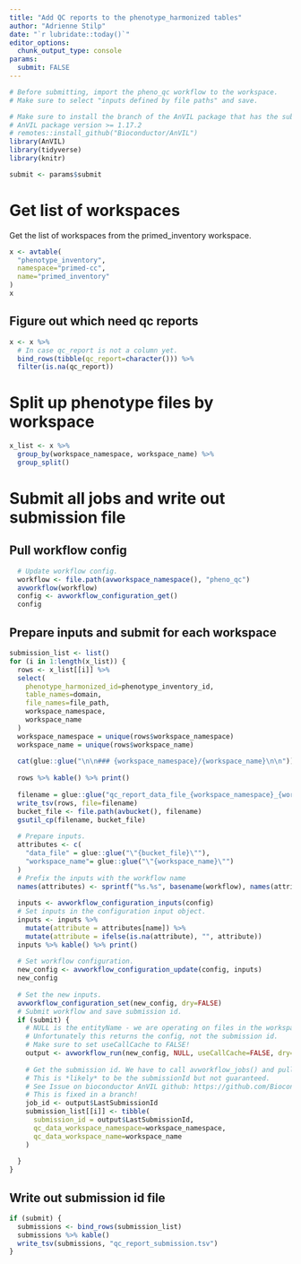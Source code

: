 ```yaml
---
title: "Add QC reports to the phenotype_harmonized tables"
author: "Adrienne Stilp"
date: "`r lubridate::today()`"
editor_options: 
  chunk_output_type: console
params:
  submit: FALSE
---
```


```r
# Before submitting, import the pheno_qc workflow to the workspace.
# Make sure to select "inputs defined by file paths" and save.

# Make sure to install the branch of the AnVIL package that has the submission id in the output.
# AnVIL package version >= 1.17.2
# remotes::install_github("Bioconductor/AnVIL")
library(AnVIL)
library(tidyverse)
library(knitr)

submit <- params$submit
```

# Get list of workspaces

Get the list of workspaces from the primed_inventory workspace.

```r
x <- avtable(
  "phenotype_inventory",
  namespace="primed-cc",
  name="primed_inventory"
)
x
```

## Figure out which need qc reports

```r
x <- x %>%
  # In case qc_report is not a column yet.
  bind_rows(tibble(qc_report=character())) %>%
  filter(is.na(qc_report))
```

# Split up phenotype files by workspace

```r
x_list <- x %>%
  group_by(workspace_namespace, workspace_name) %>%
  group_split()
```


# Submit all jobs and write out submission file

## Pull workflow config

```r
  # Update workflow config.
  workflow <- file.path(avworkspace_namespace(), "pheno_qc")
  avworkflow(workflow)
  config <- avworkflow_configuration_get()
  config  
```

## Prepare inputs and submit for each workspace

```r
submission_list <- list()
for (i in 1:length(x_list)) {
  rows <- x_list[[i]] %>%
  select(
    phenotype_harmonized_id=phenotype_inventory_id,
    table_names=domain,
    file_names=file_path,
    workspace_namespace,
    workspace_name
  )
  workspace_namespace = unique(rows$workspace_namespace)
  workspace_name = unique(rows$workspace_name)
  
  cat(glue::glue("\n\n### {workspace_namespace}/{workspace_name}\n\n"))
  
  rows %>% kable() %>% print()
  
  filename = glue::glue("qc_report_data_file_{workspace_namespace}_{workspace_name}.tsv")
  write_tsv(rows, file=filename)
  bucket_file <- file.path(avbucket(), filename)
  gsutil_cp(filename, bucket_file) 
    
  # Prepare inputs.
  attributes <- c(
    "data_file" = glue::glue("\"{bucket_file}\""),
    "workspace_name"= glue::glue("\"{workspace_name}\"")
  )
  # Prefix the inputs with the workflow name
  names(attributes) <- sprintf("%s.%s", basename(workflow), names(attributes))
  
  inputs <- avworkflow_configuration_inputs(config)
  # Set inputs in the configuration input object.
  inputs <- inputs %>%
    mutate(attribute = attributes[name]) %>%
    mutate(attribute = ifelse(is.na(attribute), "", attribute))
  inputs %>% kable() %>% print()
  
  # Set workflow configuration.
  new_config <- avworkflow_configuration_update(config, inputs)
  new_config
  
  # Set the new inputs.
  avworkflow_configuration_set(new_config, dry=FALSE)
  # Submit workflow and save submission id.
  if (submit) {
    # NULL is the entityName - we are operating on files in the workspace instead of on a data table.
    # Unfortunately this returns the config, not the submission id.
    # Make sure to set useCallCache to FALSE!
    output <- avworkflow_run(new_config, NULL, useCallCache=FALSE, dry=FALSE)
    
    # Get the submission id. We have to call avworkflow_jobs() and pull the first.
    # This is *likely* to be the submissionId but not guaranteed.
    # See Issue on bioconductor AnVIL github: https://github.com/Bioconductor/AnVIL/issues/102
    # This is fixed in a branch!
    job_id <- output$LastSubmissionId
    submission_list[[i]] <- tibble(
      submission_id = output$LastSubmissionId,
      qc_data_workspace_namespace=workspace_namespace,
      qc_data_workspace_name=workspace_name
    )
    
  }
}

```

## Write out submission id file

```r
if (submit) {
  submissions <- bind_rows(submission_list)
  submissions %>% kable()
  write_tsv(submissions, "qc_report_submission.tsv")
}
```
